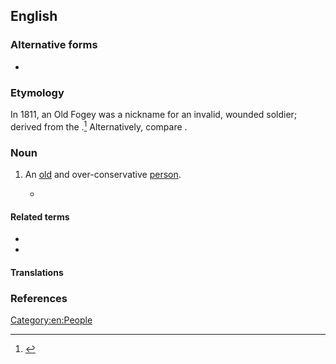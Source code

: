 ==English==

===Alternative forms===
* {{l|en|old fogy}}

===Etymology===
In 1811, an Old Fogey was a nickname for an invalid, wounded soldier; derived from the {{der|en|fr|fougueux||fierce or fiery}}.<ref>{{R:1811 Vulgar Tongue|fogey|url=https://books.google.de/books?id=aadWAAAAcAAJ&hl=it&pg=PT93#v=onepage&q&f=false}}</ref> Alternatively, compare {{m|en|fogey}}.

===Noun===
{{en-noun|old fogies}}

# {{lb|en|idiomatic}} An [[old]] and over-conservative [[person]].
#* {{quote-book
|year=1922
|author=Sinclair Lewis
|authorlink=Sinclair Lewis
|title=[[s:en:Babbitt|Babbitt]]
|chapter=[[s:en:Babbitt/Chapter_28|28]]
|passage="No; the Athletic. Tell you: Course they're always asking me to join the Union, but I always say, 'No, sir! Nothing doing!' I don't mind the expense but I can't stand all the '''old fogies'''."
}}

====Related terms====
* {{l|en|young fogey}}
* {{l|en|fogey}}

====Translations====
{{trans-see|old and over-conservative person|fogey}}

===References===
<references/>

[[Category:en:People]]